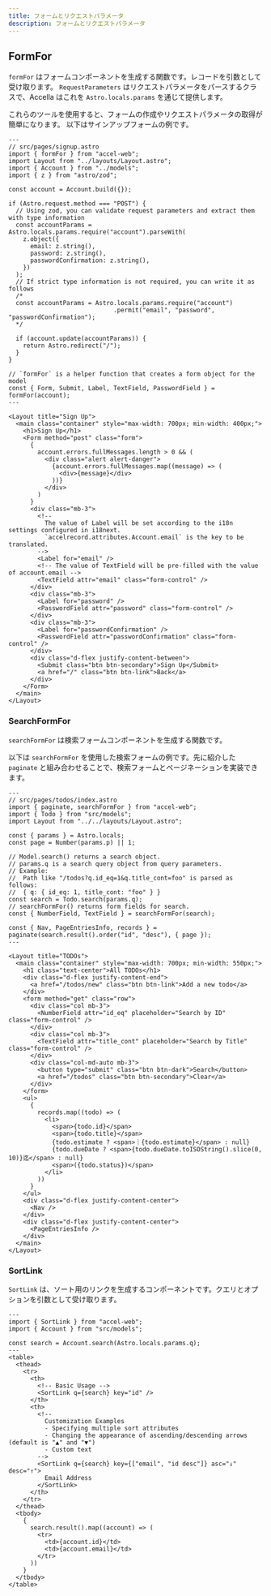 ```yaml
---
title: フォームとリクエストパラメータ
description: フォームとリクエストパラメータ
---
```


## FormFor

`formFor` はフォームコンポーネントを生成する関数です。レコードを引数として受け取ります。
`RequestParameters` はリクエストパラメータをパースするクラスで、Accella はこれを `Astro.locals.params` を通じて提供します。

これらのツールを使用すると、フォームの作成やリクエストパラメータの取得が簡単になります。
以下はサインアップフォームの例です。

```astro
---
// src/pages/signup.astro
import { formFor } from "accel-web";
import Layout from "../layouts/Layout.astro";
import { Account } from "../models";
import { z } from "astro/zod";

const account = Account.build({});

if (Astro.request.method === "POST") {
  // Using zod, you can validate request parameters and extract them with type information
  const accountParams = Astro.locals.params.require("account").parseWith(
    z.object({
      email: z.string(),
      password: z.string(),
      passwordConfirmation: z.string(),
    })
  );
  // If strict type information is not required, you can write it as follows
  /*
  const accountParams = Astro.locals.params.require("account")
                             .permit("email", "password", "passwordConfirmation");
  */

  if (account.update(accountParams)) {
    return Astro.redirect("/");
  }
}

// `formFor` is a helper function that creates a form object for the model
const { Form, Submit, Label, TextField, PasswordField } = formFor(account);
---

<Layout title="Sign Up">
  <main class="container" style="max-width: 700px; min-width: 400px;">
    <h1>Sign Up</h1>
    <Form method="post" class="form">
      {
        account.errors.fullMessages.length > 0 && (
          <div class="alert alert-danger">
            {account.errors.fullMessages.map((message) => (
              <div>{message}</div>
            ))}
          </div>
        )
      }
      <div class="mb-3">
        <!--
          The value of Label will be set according to the i18n settings configured in i18next.
          `accelrecord.attributes.Account.email` is the key to be translated.
        -->
        <Label for="email" />
        <!-- The value of TextField will be pre-filled with the value of account.email -->
        <TextField attr="email" class="form-control" />
      </div>
      <div class="mb-3">
        <Label for="password" />
        <PasswordField attr="password" class="form-control" />
      </div>
      <div class="mb-3">
        <Label for="passwordConfirmation" />
        <PasswordField attr="passwordConfirmation" class="form-control" />
      </div>
      <div class="d-flex justify-content-between">
        <Submit class="btn btn-secondary">Sign Up</Submit>
        <a href="/" class="btn btn-link">Back</a>
      </div>
    </Form>
  </main>
</Layout>
```

### SearchFormFor

`searchFormFor` は検索フォームコンポーネントを生成する関数です。

以下は `searchFormFor` を使用した検索フォームの例です。先に紹介した `paginate` と組み合わせることで、検索フォームとページネーションを実装できます。

```astro
---
// src/pages/todos/index.astro
import { paginate, searchFormFor } from "accel-web";
import { Todo } from "src/models";
import Layout from "../../layouts/Layout.astro";

const { params } = Astro.locals;
const page = Number(params.p) || 1;

// Model.search() returns a search object.
// params.q is a search query object from query parameters.
// Example:
//  Path like "/todos?q.id_eq=1&q.title_cont=foo" is parsed as follows:
//  { q: { id_eq: 1, title_cont: "foo" } }
const search = Todo.search(params.q);
// searchFormFor() returns form fields for search.
const { NumberField, TextField } = searchFormFor(search);

const { Nav, PageEntriesInfo, records } = paginate(search.result().order("id", "desc"), { page });
---

<Layout title="TODOs">
  <main class="container" style="max-width: 700px; min-width: 550px;">
    <h1 class="text-center">All TODOs</h1>
    <div class="d-flex justify-content-end">
      <a href="/todos/new" class="btn btn-link">Add a new todo</a>
    </div>
    <form method="get" class="row">
      <div class="col mb-3">
        <NumberField attr="id_eq" placeholder="Search by ID" class="form-control" />
      </div>
      <div class="col mb-3">
        <TextField attr="title_cont" placeholder="Search by Title" class="form-control" />
      </div>
      <div class="col-md-auto mb-3">
        <button type="submit" class="btn btn-dark">Search</button>
        <a href="/todos" class="btn btn-secondary">Clear</a>
      </div>
    </form>
    <ul>
      {
        records.map((todo) => (
          <li>
            <span>{todo.id}</span>
            <span>{todo.title}</span>
            {todo.estimate ? <span>｜{todo.estimate}</span> : null}
            {todo.dueDate ? <span>{todo.dueDate.toISOString().slice(0, 10)}迄</span> : null}
            <span>({todo.status})</span>
          </li>
        ))
      }
    </ul>
    <div class="d-flex justify-content-center">
      <Nav />
    </div>
    <div class="d-flex justify-content-center">
      <PageEntriesInfo />
    </div>
  </main>
</Layout>
```

### SortLink

`SortLink` は、ソート用のリンクを生成するコンポーネントです。クエリとオプションを引数として受け取ります。

```astro
---
import { SortLink } from "accel-web";
import { Account } from "src/models";

const search = Account.search(Astro.locals.params.q);
---
<table>
  <thead>
    <tr>
      <th>
        <!-- Basic Usage -->
        <SortLink q={search} key="id" />
      </th>
      <th>
        <!--
          Customization Examples
          - Specifying multiple sort attributes
          - Changing the appearance of ascending/descending arrows (default is "▲" and "▼")
          - Custom text
        -->
        <SortLink q={search} key={["email", "id desc"]} asc="↓" desc="↑">
          Email Address
        </SortLink>
      </th>
    </tr>
  </thead>
  <tbody>
    {
      search.result().map((account) => (
        <tr>
          <td>{account.id}</td>
          <td>{account.email}</td>
        </tr>
      ))
    }
  </tbody>
</table>
```
